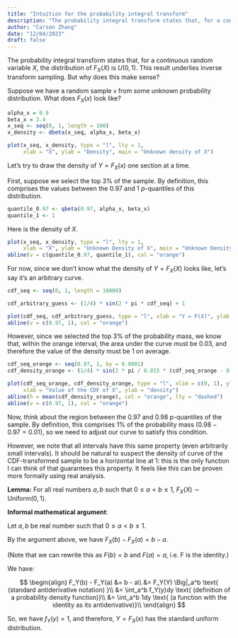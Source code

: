 ```yaml
---
title: "Intuition for the probability integral transform"
description: "The probability integral transform states that, for a continuous random variable $X$, the distribution of $F_X(X)$ is $U(0, 1)$. I discuss why this makes sense."
author: "Carson Zhang"
date: "12/04/2023"
draft: false
---
```


The probability integral transform states that, for a continuous random variable $X$, the distribution of $F_X(X)$ is $U(0, 1)$. This result underlies inverse transform sampling. But why does this make sense?

<!-- I believe this is also why the distribution of p-values is uniform under the null hypothesis. -->

Suppose we have a random sample `x` from some unknown probability distribution. What does $F_X(x)$ look like?

```r
alpha_x = 0.9
beta_x = 3.4
x_seq <- seq(0, 1, length = 100)
x_density <- dbeta(x_seq, alpha_x, beta_x)

plot(x_seq, x_density, type = "l", lty = 1,
     xlab = "X", ylab = "Density", main = "Unknown density of X")
```

Let's try to draw the density of $Y = F_X(x)$ one section at a time.

First, suppose we select the top 3% of the sample. By definition, this comprises the values between the $0.97$ and $1$ $p$-quantiles of this distribution.

```r
quantile_0.97 <- qbeta(0.97, alpha_x, beta_x)
quantile_1 <- 1
```

Here is the density of $X$.

```r
plot(x_seq, x_density, type = "l", lty = 1,
     xlab = "X", ylab = "Unknown Density of X", main = "Unknown Density of X")
abline(v = c(quantile_0.97, quantile_1), col = "orange")
```

For now, since we don't know what the density of $Y = F_X(X)$ looks like, let's say it's an arbitrary curve.

```r
cdf_seq <- seq(0, 1, length = 10000)

cdf_arbitrary_guess <- (1/4) * sin(2 * pi * cdf_seq) + 1

plot(cdf_seq, cdf_arbitrary_guess, type = "l", xlab = "Y = F(X)", ylab = "Density", main = "Unknown Density of Y = F(X)")
abline(v = c(0.97, 1), col = "orange")
```

However, since we selected the top 3% of the probability mass, we know that, within the orange interval, the area under the curve must be $0.03$, and therefore the value of the density must be $1$ on average.

```r
cdf_seq_orange <- seq(0.97, 1, by = 0.0001)
cdf_density_orange <- (1/4) * sin(2 * pi / 0.015 * (cdf_seq_orange - 0.97)) + 1

plot(cdf_seq_orange, cdf_density_orange, type = "l", xlim = c(0, 1), ylim = c(0, 1.5),
     xlab = "Value of the CDF of X", ylab = "density")
abline(h = mean(cdf_density_orange), col = "orange", lty = "dashed")
abline(v = c(0.97, 1), col = "orange")
```

Now, think about the region between the $0.97$ and $0.98$ p-quantiles of the sample. By definition, this comprises 1% of the probability mass ($0.98 - 0.97 = 0.01$), so we need to adjust our curve to satisfy this condition.

However, we note that all intervals have this same property (even arbitrarily small intervals). It should be natural to suspect the density of curve of the CDF-transformed sample to be a horizontal line at $1$: this is the only function I can think of that guarantees this property. It feels like this can be proven more formally using real analysis.

**Lemma:** For all real numbers $a, b$ such that $0 \leq a < b \leq 1$, $F_X(X) \sim \text{Uniform}(0, 1)$.

**Informal mathematical argument**:

Let $a, b$ be real number such that $0 \leq a < b \leq 1$.

By the argument above, we have $F_X(b) - F_X(a) = b - a$.

(Note that we can rewrite this as $F(b) = b \text{ and } F(a) = a$, i.e. F is the identity.)

We have:

$$
\begin{align}
  F_Y(b) - F_Y(a) &= b - a\\
    &= F_Y(Y) \Big|_a^b \text{    (standard antiderivative notation) }\\
    &= \int_a^b f_Y(y)dy \text{   (definition of a probability density function)}\\
    &= \int_a^b 1dy \text{    (a function with the identity as its antiderivative)}\\
\end{align}
$$

So, we have $f_Y(y) = 1$, and therefore, $Y = F_X(x)$ has the standard uniform distribution.


